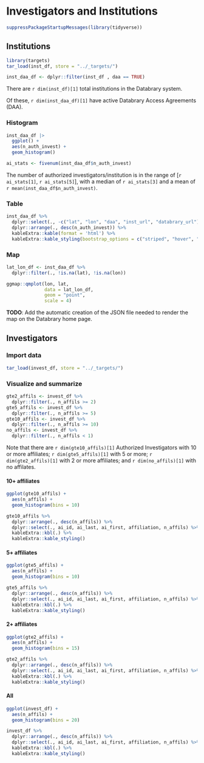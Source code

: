 # Investigators and Institutions

```r
suppressPackageStartupMessages(library(tidyverse))
```


## Institutions

```r
library(targets)
tar_load(inst_df, store = "../_targets/")

inst_daa_df <- dplyr::filter(inst_df , daa == TRUE)
```

There are `r dim(inst_df)[1]` total institutions in the Databrary system.

Of these, `r dim(inst_daa_df)[1]` have active Databrary Access Agreements (DAA).

### Histogram

```r
inst_daa_df |>
  ggplot() +
  aes(n_auth_invest) +
  geom_histogram()
```

```r
ai_stats <- fivenum(inst_daa_df$n_auth_invest)
```

The number of authorized investigators/institution is in the range of [`r ai_stats[1]`, `r ai_stats[5]`], with a median of `r ai_stats[3]` and a mean of `r mean(inst_daa_df$n_auth_invest)`.

### Table

```r
inst_daa_df %>%
  dplyr::select(., -c("lat", "lon", "daa", "inst_url", "databrary_url")) %>%
  dplyr::arrange(., desc(n_auth_invest)) %>%
  kableExtra::kable(format = 'html') %>%
  kableExtra::kable_styling(bootstrap_options = c("striped", "hover", "condensed", "responsive"))
```

### Map

```r
lat_lon_df <- inst_daa_df %>%
  dplyr::filter(., !is.na(lat), !is.na(lon))

ggmap::qmplot(lon, lat, 
              data = lat_lon_df, 
              geom = "point",
              scale = 4)
```

::: {.rmdnote}

**TODO**: Add the automatic creation of the JSON file needed to render the map on the Databrary home page.

:::

## Investigators

### Import data

```r
tar_load(invest_df, store = "../_targets/")
```

### Visualize and summarize

```r
gte2_affils <- invest_df %>%
  dplyr::filter(., n_affils >= 2)
gte5_affils <- invest_df %>%
  dplyr::filter(., n_affils >= 5)
gte10_affils <- invest_df %>%
  dplyr::filter(., n_affils >= 10)
no_affils <- invest_df %>%
  dplyr::filter(., n_affils < 1)
```

Note that there are `r dim(gte10_affils)[1]` Authorized Investigators with 10 or more affiliates; `r dim(gte5_affils)[1]` with 5 or more; `r dim(gte2_affils)[1]` with 2 or more affiliates; and `r dim(no_affils)[1]` with no affilates.

#### 10+ affiliates

```r
ggplot(gte10_affils) +
  aes(n_affils) +
  geom_histogram(bins = 10)
```

```r
gte10_affils %>%
  dplyr::arrange(., desc(n_affils)) %>%
  dplyr::select(., ai_id, ai_last, ai_first, affiliation, n_affils) %>%
  kableExtra::kbl(.) %>%
  kableExtra::kable_styling()
```

#### 5+ affiliates

```r
ggplot(gte5_affils) +
  aes(n_affils) +
  geom_histogram(bins = 10)
```

```r
gte5_affils %>%
  dplyr::arrange(., desc(n_affils)) %>%
  dplyr::select(., ai_id, ai_last, ai_first, affiliation, n_affils) %>%
  kableExtra::kbl(.) %>%
  kableExtra::kable_styling()
```

#### 2+ affiliates

```r
ggplot(gte2_affils) +
  aes(n_affils) +
  geom_histogram(bins = 15)
```

```r
gte2_affils %>%
  dplyr::arrange(., desc(n_affils)) %>%
  dplyr::select(., ai_id, ai_last, ai_first, affiliation, n_affils) %>%
  kableExtra::kbl(.) %>%
  kableExtra::kable_styling()
```

#### All

```r
ggplot(invest_df) +
  aes(n_affils) +
  geom_histogram(bins = 20)
```

```r
invest_df %>%
  dplyr::arrange(., desc(n_affils)) %>%
  dplyr::select(., ai_id, ai_last, ai_first, affiliation, n_affils) %>%
  kableExtra::kbl(.) %>%
  kableExtra::kable_styling()
```

